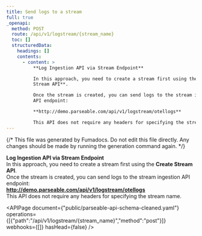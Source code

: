 ```yaml
---
title: Send logs to a stream
full: true
_openapi:
  method: POST
  route: /api/v1/logstream/{stream_name}
  toc: []
  structuredData:
    headings: []
    contents:
      - content: >
          **Log Ingestion API via Stream Endpoint**  

          In this approach, you need to create a stream first using the **Create
          Stream API**.  

          Once the stream is created, you can send logs to the stream ingestion
          API endpoint:  

          **http://demo.parseable.com/api/v1/logstream/otellogs**  

          This API does not require any headers for specifying the stream name.
---
```


{/* This file was generated by Fumadocs. Do not edit this file directly. Any changes should be made by running the generation command again. */}

**Log Ingestion API via Stream Endpoint**  
In this approach, you need to create a stream first using the **Create Stream API**.  
Once the stream is created, you can send logs to the stream ingestion API endpoint:  
**http://demo.parseable.com/api/v1/logstream/otellogs**  
This API does not require any headers for specifying the stream name.


<APIPage document={"public/parseable-api-schema-cleaned.yaml"} operations={[{"path":"/api/v1/logstream/{stream_name}","method":"post"}]} webhooks={[]} hasHead={false} />